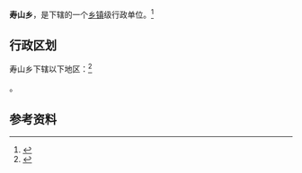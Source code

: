 {{中国乡级行政区|35/09/23/205/000}}

'''寿山乡'''，是{{PRC admin/fullname|35/09/23/205/000|3}}下辖的一个[[乡镇|乡镇]]级行政单位。<ref>{{PRC admin/ref sgc|{{PRC admin/parent|35/09/23/205/000}}}}</ref>

== 行政区划 ==

寿山乡下辖以下地区：<ref>{{PRC admin/ref sgc|35/09/23/205/000}}</ref>

{{PRC admin/children|35/09/23/205/000}}。

== 参考资料 ==

{{reflist}}

{{行政区划小作品}}
{{PRC admin/navcat|35/09/23/205/000}}